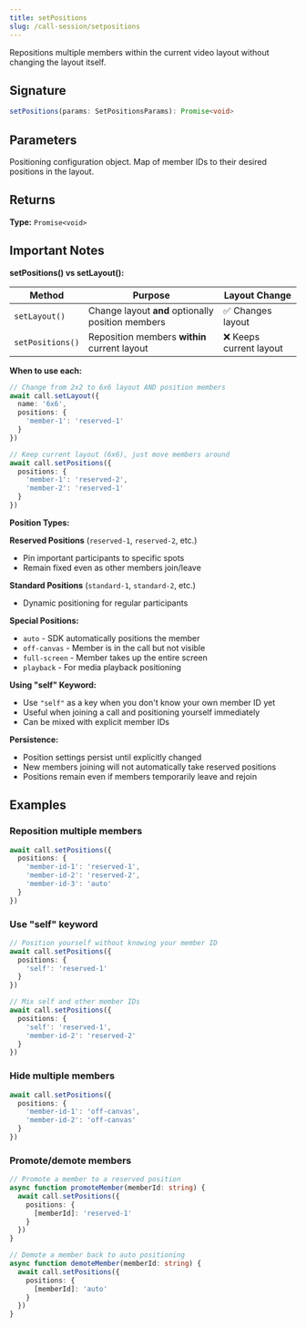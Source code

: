 ```yaml
---
title: setPositions
slug: /call-session/setpositions
---
```



Repositions multiple members within the current video layout without changing the layout itself.

## Signature

```typescript
setPositions(params: SetPositionsParams): Promise<void>
```

## Parameters

<APIField name="params" type="SetPositionsParams" required>
  Positioning configuration object.
</APIField>

<APIField name="params.positions" type="Record<string, [VideoPosition](../types#videoposition)>" required>
  Map of member IDs to their desired positions in the layout.
</APIField>

## Returns

**Type:** `Promise<void>`

## Important Notes

**setPositions() vs setLayout():**

| Method | Purpose | Layout Change |
|--------|---------|---------------|
| `setLayout()` | Change layout **and** optionally position members | ✅ Changes layout |
| `setPositions()` | Reposition members **within** current layout | ❌ Keeps current layout |

**When to use each:**

```typescript
// Change from 2x2 to 6x6 layout AND position members
await call.setLayout({
  name: '6x6',
  positions: {
    'member-1': 'reserved-1'
  }
})

// Keep current layout (6x6), just move members around
await call.setPositions({
  positions: {
    'member-1': 'reserved-2',
    'member-2': 'reserved-1'
  }
})
```

**Position Types:**

**Reserved Positions** (`reserved-1`, `reserved-2`, etc.)
- Pin important participants to specific spots
- Remain fixed even as other members join/leave

**Standard Positions** (`standard-1`, `standard-2`, etc.)
- Dynamic positioning for regular participants

**Special Positions:**
- `auto` - SDK automatically positions the member
- `off-canvas` - Member is in the call but not visible
- `full-screen` - Member takes up the entire screen
- `playback` - For media playback positioning

**Using "self" Keyword:**
- Use `"self"` as a key when you don't know your own member ID yet
- Useful when joining a call and positioning yourself immediately
- Can be mixed with explicit member IDs

**Persistence:**
- Position settings persist until explicitly changed
- New members joining will not automatically take reserved positions
- Positions remain even if members temporarily leave and rejoin

## Examples

### Reposition multiple members

```typescript
await call.setPositions({
  positions: {
    'member-id-1': 'reserved-1',
    'member-id-2': 'reserved-2',
    'member-id-3': 'auto'
  }
})
```

### Use "self" keyword

```typescript
// Position yourself without knowing your member ID
await call.setPositions({
  positions: {
    'self': 'reserved-1'
  }
})

// Mix self and other member IDs
await call.setPositions({
  positions: {
    'self': 'reserved-1',
    'member-id-2': 'reserved-2'
  }
})
```

### Hide multiple members

```typescript
await call.setPositions({
  positions: {
    'member-id-1': 'off-canvas',
    'member-id-2': 'off-canvas'
  }
})
```

### Promote/demote members

```typescript
// Promote a member to a reserved position
async function promoteMember(memberId: string) {
  await call.setPositions({
    positions: {
      [memberId]: 'reserved-1'
    }
  })
}

// Demote a member back to auto positioning
async function demoteMember(memberId: string) {
  await call.setPositions({
    positions: {
      [memberId]: 'auto'
    }
  })
}
```
